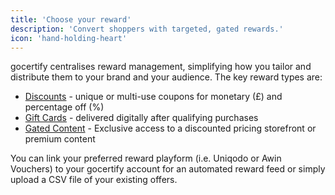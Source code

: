 ```yaml
---
title: 'Choose your reward'
description: 'Convert shoppers with targeted, gated rewards.'
icon: 'hand-holding-heart'
---
```


gocertify centralises reward management, simplifying how you tailor and distribute them to your brand and your audience. The key reward types are:

- [Discounts](/documentationSections/1_buildRewardFlows/discounts) - unique or multi-use coupons for monetary (£) and percentage off (%)
- [Gift Cards](/documentationSections/1_buildRewardFlows/giftCards) - delivered digitally after qualifying purchases
- [Gated Content](/documentationSections/1_buildRewardFlows/gatedContent) - Exclusive access to a discounted pricing storefront or premium content

<Tip>
  You can link your preferred reward playform (i.e. Uniqodo or Awin Vouchers) to your gocertify account for an automated reward feed or simply upload a CSV file of your existing offers.
</Tip>
